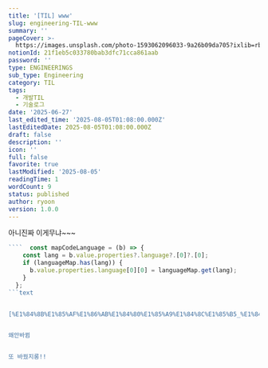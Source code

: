 ```yaml
---
title: '[TIL] www'
slug: engineering-TIL-www
summary: ''
pageCover: >-
  https://images.unsplash.com/photo-1593062096033-9a26b09da705?ixlib=rb-4.0.3&q=85&fm=jpg&crop=entropy&cs=srgb
notionId: 21f1eb5c033780bab3dfc71cca861aab
password: ''
type: ENGINEERINGS
sub_type: Engineering
category: TIL
tags:
  - 개발TIL
  - 기술로그
date: '2025-06-27'
last_edited_time: '2025-08-05T01:08:00.000Z'
lastEditedDate: 2025-08-05T01:08:00.000Z
draft: false
description: ''
icon: ''
full: false
favorite: true
lastModified: '2025-08-05'
readingTime: 1
wordCount: 9
status: published
author: ryoon
version: 1.0.0
---
```


아니진짜 이게무냐~~~


```typescript
````  const mapCodeLanguage = (b) => {
    const lang = b.value.properties?.language?.[0]?.[0];
    if (languageMap.has(lang)) {
      b.value.properties.language[0][0] = languageMap.get(lang);
    }
  };
```text


[%E1%84%8B%E1%85%AF%E1%86%AB%E1%84%80%E1%85%A9%E1%84%8C%E1%85%B5_%E1%84%89%E1%85%A1%E1%84%8B%E1%85%AD%E1%86%BC%E1%84%87%E1%85%A5%E1%86%B8__%E1%84%80%E1%85%AD%E1%84%8C%E1%85%A5%E1%86%BC%E1%84%87%E1%85%AE%E1%84%92%E1%85%A9.pdf](https://prod-files-secure.s3.us-west-2.amazonaws.com/056ff9f5-a9ef-486f-8acb-9eef51d06a2d/6aedad5c-8cf2-4f23-a0d7-bf653f033216/%E1%84%8B%E1%85%AF%E1%86%AB%E1%84%80%E1%85%A9%E1%84%8C%E1%85%B5_%E1%84%89%E1%85%A1%E1%84%8B%E1%85%AD%E1%86%BC%E1%84%87%E1%85%A5%E1%86%B8__%E1%84%80%E1%85%AD%E1%84%8C%E1%85%A5%E1%86%BC%E1%84%87%E1%85%AE%E1%84%92%E1%85%A9.pdf?X-Amz-Algorithm=AWS4-HMAC-SHA256&X-Amz-Content-Sha256=UNSIGNED-PAYLOAD&X-Amz-Credential=ASIAZI2LB466T44BQAEF%2F20250805%2Fus-west-2%2Fs3%2Faws4_request&X-Amz-Date=20250805T010940Z&X-Amz-Expires=3600&X-Amz-Security-Token=IQoJb3JpZ2luX2VjEBcaCXVzLXdlc3QtMiJHMEUCIQDv67%2BjP5unPwWpFjnKAOuiNCg0E81jJcL5%2Biz1MD9eSAIgCCZ7bhQvz4pVooY37ZNn%2B6jdooMPKGAG5ZvpHxS8wngq%2FwMIUBAAGgw2Mzc0MjMxODM4MDUiDMLXTiKrn2CpkZE48CrcA8Xx%2FdNghIiTVda956FnbdieKuDV8RH0G%2BltKiGhF19EG7PzeS9LUkLDxyspMrAO1BIUhqfMVCgJTbEFyLu0db9eDtwB9mRZDGdTPqL%2Bv6soxsK6xkEi63HynicTLdBAh1zFqh1gV2%2FXOEYRN3x%2F1JJQSpcf0Zd5wjuxhx%2F0ctqigyNukvi5PeR%2BQm9djs7AHDlDpYoD6Aug04NXFw%2FXcdBbh3HXofA0t%2BYnxabPJXb1BKn9zOdko7auXQTSCSr7rE516IxQ%2F8w95v3g4wPQGie4TUxl45sfH7WBaBJsM1R7OBM8yyhhRPCxe%2B3%2F%2B8I5FTF2lJlJ6oyct6VwAEOGVpK25qbQxqByrWQYMnvfktmVbMiSifBwsbjcW7smntJjJQObGyftjxy2CPgbRbA48%2BjxSjW5zLY7NDvQFjvB9DYhzFe72FuAfvK7MprOR8c9qb01CfOYf3JmHs3b72Bp30EwOzits4ZgelCZcpWjXsBRBZydFgGwfClA0hJvqcGPShlyK3BMCdKGyqYbeEfluJNflsAciyM5EvPJh4U%2F%2B44XPlpRtSxFXA2tsB3UMzjiGx7edJarjvQ5FqSGRw2Tz3WXDtlFsfOLVbF2sVizWnQSNi5P4Wfm40im2FL2MNj8xMQGOqUBVyuB808s%2FxKrcPaVCljPh8APyhlrwcFvNo96yPckbMVc8Fis9P9vHTTl7z0JqJFcXzOCEdVXT1UuyXXLSp5XOF7jbKUIjX16F7xW6ACRi0XtY6L7GXZzBwjbOcugokby51zmmjXY9KiDnFwZaB5q7RsSRdcKCDNsHkp48gmsrFed%2FwMUJXSdIlqJHz5uyJCZTPlIyf0tdZiPsQDMc%2BtN7HBgpCW8&X-Amz-Signature=fc38f7c6218958c9cb02a6dd03f29aec5e15354e03272f6b4ab5d37df35651a3&X-Amz-SignedHeaders=host&x-amz-checksum-mode=ENABLED&x-id=GetObject)


왜안바뀜


또 바꿨지롱!!

